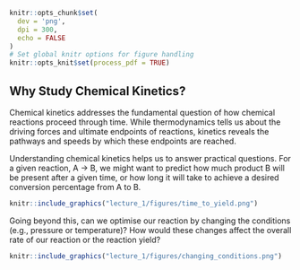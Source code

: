 ```r
knitr::opts_chunk$set(
  dev = 'png',
  dpi = 300,
  echo = FALSE
)
# Set global knitr options for figure handling
knitr::opts_knit$set(process_pdf = TRUE)
```

## Why Study Chemical Kinetics?

Chemical kinetics addresses the fundamental question of how chemical reactions proceed through time.
While thermodynamics tells us about the driving forces and ultimate endpoints of reactions, kinetics reveals the pathways and speeds by which these endpoints are reached.

Understanding chemical kinetics helps us to answer practical questions. For a given reaction, A $\longrightarrow$ B, we might want to predict how much product B will be present after a given time, or how long it will take to achieve a desired conversion percentage from A to B.

```r
knitr::include_graphics("lecture_1/figures/time_to_yield.png")
```

Going beyond this, can we optimise our reaction by changing the conditions (e.g., pressure or temperature)? How would these changes affect the overall rate of our reaction or the reaction yield?

```r
knitr::include_graphics("lecture_1/figures/changing_conditions.png")
```

